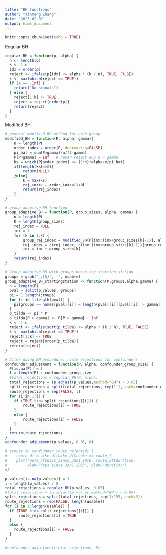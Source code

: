 ```yaml
---
title: "BH functions"
author: "Xinmeng Zhang"
date: "2023-02-08"
output: html_document
---
```


```r
knitr::opts_chunk$set(echo = TRUE)
```

Regular BH
```r
regular_BH = function(p, alpha) {
  n <- length(p)
  k <- 1:n
  idx = order(p)
  reject <- ifelse(p[idx] <= alpha * (k / n), TRUE, FALSE)
  k <- max(which(reject == TRUE))
  if (k == -Inf) {
    return("No signals")
  } else {
    reject[1:k] <- TRUE
    reject = reject[order(p)]
    return(reject)
  }
}
```

Modified BH
```r
# general modified BH method for each group
modified_BH = function(P, alpha, gamma){
    n = length(P)
    order_index = order(P, decreasing=FALSE)
    pi_hat = sum(P>gamma)/n/(1-gamma)
    P[P>gamma] = Inf   # never reject any p > gamma
    ks = which(P[order_index] <= (1:n)*alpha/n/pi_hat)
    if(length(ks)==0){
        return(NULL)
    }else{
        k = max(ks)
        rej_index = order_index[1:k]
        return(rej_index)
    }
}
```


```r
# group adaptive BH function
group_adaptive_BH = function(P, group_sizes, alpha, gamma) {
    n = length(P)
    K = length(group_sizes)
    rej_index = NULL
    inx = 1
    for (k in 1:K) {
        group_rej_index = modified_BH(P[inx:(inx+group_sizes[k]-1)], alpha, gamma)
        rej_index = c(rej_index, c(inx:(inx+group_sizes[k]-1))[group_rej_index])
        inx = inx + group_sizes[k]
    }
    return(rej_index)
}
```

```r
# Group adaptive BH with groups being the starting station
groups = gsub('_.{5}', '', usable)
group_adaptive_BH_startingstation <- function(P,groups,alpha,gamma) {
  n = length(P)
  pval = split(p_values, groups)
  pi = 1:length(groups)
  for (i in 1:length(pval)) {
    pi[groups == names(pval)[i]] = length(pval[[i]][pval[[i]] > gamma]) / (length(pval[[i]])*(1-gamma))
  }
  p_tilda <- pi * P
  p_tilda[P > gamma] <- P[P > gamma] + Inf
  k <- 1:n
  reject <- ifelse(sort(p_tilda) <= alpha * (k / n), TRUE, FALSE)
  k <- max(which(reject == TRUE))
  reject[1:k] <- TRUE
  reject = reject[order(p_tilda)]
  return(reject)
}
```

```r
# After doing BH procedure, route rejections for confounders
confounder_adjustment = function(P, alpha, confounder_group_size) {
  P[is.na(P)] = 1
  l = length(P) / confounder_group_size
  #total_rejections = regular_BH(P, alpha)
  total_rejections = (p.adjust(p_values,method="BH") < 0.05)
  split_rejections = split(total_rejections, rep(1:l, each=confounder_group_size))
  route_rejections = rep(FALSE, l)
  for (i in 1:l) {
    if (TRUE %in% split_rejections[[i]]) {
        route_rejections[i] = TRUE
    }
    else {
        route_rejections[i] = FALSE
    }
  }
  return(route_rejections)
}
confounder_adjustment(p_values, 0.05, 8)

# (route in confounder_route_rejected) {
#    route_df = bike_df[bike_df$route == route,]
#    plot(route_df$days_since_Jan1_2010, route_df$duration, 
#         xlab="days since Jan1 2020", ylab="duration")
#}
```

```r
p_values[is.na(p_values)] = 1
l = length(p_values) / 8
total_rejections = regular_BH(p_values, 0.05)
#total_rejections = (p.adjust(p_values,method="BH") < 0.05)
split_rejections = split(total_rejections, rep(1:155, each=8))
route_rejections = rep(FALSE, length(usable))
for (i in 1:length(usable)) {
  if (TRUE %in% split_rejections[[i]]) {
      route_rejections[i] = TRUE
  }
  else {
    route_rejections[i] = FALSE
  }
}

#confounder_adjustment(total_rejections, 8)
```